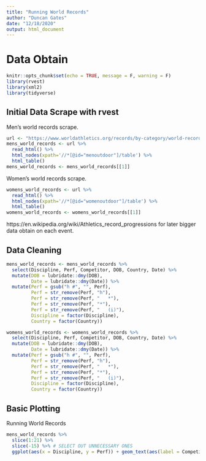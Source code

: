 ```yaml
---
title: "Running World Records"
author: "Duncan Gates"
date: "12/18/2020"
output: html_document
---
```


# Data Obtain

```r
knitr::opts_chunk$set(echo = TRUE, message = F, warning = F)
library(rvest)
library(xml2)
library(tidyverse)
```

## Initial Data Scrape with rvest

Men's world records scrape.

```r
url <- "https://www.worldathletics.org/records/by-category/world-records"
mens_world_records <- url %>% 
  read_html() %>% 
  html_nodes(xpath='//*[@id="menoutdoor"]/table') %>% 
  html_table()
mens_world_records <- mens_world_records[[1]]
```

Women's world records scrape.

```r
womens_world_records <- url %>% 
  read_html() %>% 
  html_nodes(xpath='//*[@id="womenoutdoor"]/table') %>% 
  html_table()
womens_world_records <- womens_world_records[[1]]
```


https://en.wikipedia.org/wiki/Athletics_record_progressions for later bigger data obtain on each event.

## Data Cleaning

```r
mens_world_records <- mens_world_records %>% 
  select(Discipline, Perf, Competitor, DOB, Country, Date) %>%
  mutate(DOB = lubridate::dmy(DOB),
         Date = lubridate::dmy(Date)) %>%
  mutate(Perf = gsub("h #", "", Perf),
         Perf = str_remove(Perf, "h"),
         Perf = str_remove(Perf, "   *"),
         Perf = str_remove(Perf, "*"),
         Perf = str_remove(Perf, "   (i)"),
         Discipline = factor(Discipline),
         Country = factor(Country))

womens_world_records <- womens_world_records %>% 
  select(Discipline, Perf, Competitor, DOB, Country, Date) %>%
  mutate(DOB = lubridate::dmy(DOB),
         Date = lubridate::dmy(Date)) %>%
  mutate(Perf = gsub("h #", "", Perf),
         Perf = str_remove(Perf, "h"),
         Perf = str_remove(Perf, "   *"),
         Perf = str_remove(Perf, "*"),
         Perf = str_remove(Perf, "   (i)"),
         Discipline = factor(Discipline),
         Country = factor(Country))
```


## Basic Plotting

Running World Records

```r
mens_world_records %>% 
  slice(1:21) %>%
  slice(-15) %>% # SELECT OUT UNNECESSARY ONES
  ggplot(aes(x = Discipline, y = Perf)) + geom_text(aes(label = Competitor), size = 10)
```


```r

```



